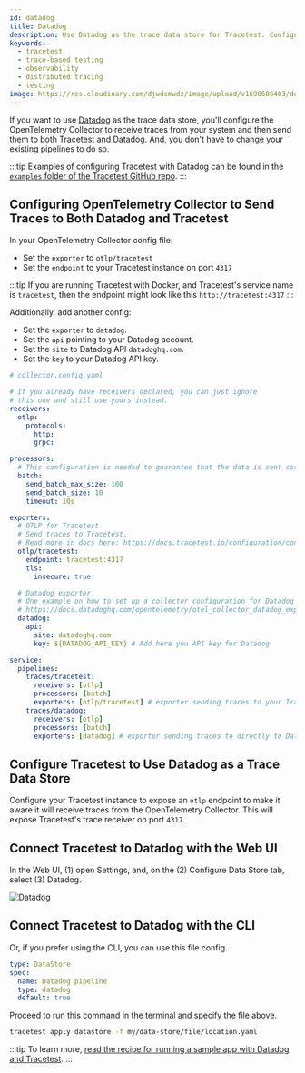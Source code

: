 ```yaml
---
id: datadog
title: Datadog
description: Use Datadog as the trace data store for Tracetest. Configure the OpenTelemetry Collector to receive traces and forward them to both Tracetest and Datadog.
keywords:
  - tracetest
  - trace-based testing
  - observability
  - distributed tracing
  - testing
image: https://res.cloudinary.com/djwdcmwdz/image/upload/v1698686403/docs/Blog_Thumbnail_14_rsvkmo.jpg
---
```


If you want to use [Datadog](https://www.datadoghq.com/) as the trace data store, you'll configure the OpenTelemetry Collector to receive traces from your system and then send them to both Tracetest and Datadog. And, you don't have to change your existing pipelines to do so.

:::tip
Examples of configuring Tracetest with Datadog can be found in the [`examples` folder of the Tracetest GitHub repo](https://github.com/kubeshop/tracetest/tree/main/examples).
:::

## Configuring OpenTelemetry Collector to Send Traces to Both Datadog and Tracetest

In your OpenTelemetry Collector config file:

- Set the `exporter` to `otlp/tracetest`
- Set the `endpoint` to your Tracetest instance on port `4317`

:::tip
If you are running Tracetest with Docker, and Tracetest's service name is `tracetest`, then the endpoint might look like this `http://tracetest:4317`
:::

Additionally, add another config:

- Set the `exporter` to `datadog`.
- Set the `api` pointing to your Datadog account.
- Set the `site` to Datadog API `datadoghq.com`.
- Set the `key` to your Datadog API key.

```yaml
# collector.config.yaml

# If you already have receivers declared, you can just ignore
# this one and still use yours instead.
receivers:
  otlp:
    protocols:
      http:
      grpc:

processors:
  # This configuration is needed to guarantee that the data is sent correctly to Datadog
  batch:
    send_batch_max_size: 100
    send_batch_size: 10
    timeout: 10s

exporters:
  # OTLP for Tracetest
  # Send traces to Tracetest.
  # Read more in docs here: https://docs.tracetest.io/configuration/connecting-to-data-stores/opentelemetry-collector
  otlp/tracetest:
    endpoint: tracetest:4317
    tls:
      insecure: true

  # Datadog exporter
  # One example on how to set up a collector configuration for Datadog can be seen here:
  # https://docs.datadoghq.com/opentelemetry/otel_collector_datadog_exporter/?tab=onahost
  datadog:
    api:
      site: datadoghq.com
      key: ${DATADOG_API_KEY} # Add here you API key for Datadog

service:
  pipelines:
    traces/tracetest:
      receivers: [otlp]
      processors: [batch]
      exporters: [otlp/tracetest] # exporter sending traces to your Tracetest instance
    traces/datadog:
      receivers: [otlp]
      processors: [batch]
      exporters: [datadog] # exporter sending traces to directly to Datadog
```

## Configure Tracetest to Use Datadog as a Trace Data Store

Configure your Tracetest instance to expose an `otlp` endpoint to make it aware it will receive traces from the OpenTelemetry Collector. This will expose Tracetest's trace receiver on port `4317`.

## Connect Tracetest to Datadog with the Web UI

In the Web UI, (1) open Settings, and, on the (2) Configure Data Store tab, select (3) Datadog.

![Datadog](../img/configure-datadog-0.11.3.png)

## Connect Tracetest to Datadog with the CLI

Or, if you prefer using the CLI, you can use this file config.

```yaml
type: DataStore
spec:
  name: Datadog pipeline
  type: datadog
  default: true
```

Proceed to run this command in the terminal and specify the file above.

```bash
tracetest apply datastore -f my/data-store/file/location.yaml
```

:::tip
To learn more, [read the recipe for running a sample app with Datadog and Tracetest](/examples-tutorials/recipes/running-tracetest-with-datadog).
:::

